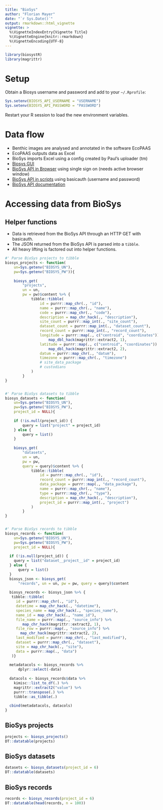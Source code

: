 ```yaml
---
title: "BioSys"
author: "Florian Mayer"
date: "`r Sys.Date()`"
output: rmarkdown::html_vignette
vignette: >
  %\VignetteIndexEntry{Vignette Title}
  %\VignetteEngine{knitr::rmarkdown}
  %\VignetteEncoding{UTF-8}
---
```


```r
library(biosystR)
library(magrittr)
```

# Setup
Obtain a Biosys username and password and add to your `~/.Rprofile`:

```r
Sys.setenv(BIOSYS_API_USERNAME = "USERNAME")
Sys.setenv(BIOSYS_API_PASSWORD = "PASSWORD")
```

Restart your R session to load the new environment variables.

# Data flow

* Benthic images are analysed and annotated in the software EcoPAAS
* EcoPAAS outputs data as Excel
* BioSys imports Excel using a config created by Paul's uploader (tm)
* [Biosys GUI](https://biosys.dbca.wa.gov.au/)
* [BioSys API in Browser](https://biosys.dbca.wa.gov.au/sso/api) 
using single sign on (needs active browser window)
* [BioSys API in scripts](https://biosys.dbca.wa.gov.au/api) using basicauth 
(username and password)
* [BioSys API documentation](https://biosys-admin.dbca.wa.gov.au/api/explorer/)

# Accessing data from BioSys
## Helper functions

* Data is retrieved from the BioSys API through an HTTP GET with basicauth.
* The JSON returned from the BioSys API is parsed into a `tibble`.
* All heavy lifting is factored out into helper functions.

```r
#' Parse BioSys projects to tibble
biosys_projects <- function(
    un=Sys.getenv("BIOSYS_UN"), 
    pw=Sys.getenv("BIOSYS_PW")){
    
    biosys_get(
        "projects", 
        un = un, 
        pw = pw)$content %>% {
            tibble::tibble(
                id = purrr::map_chr(., "id"),
                name = purrr::map_chr(., "name"),
                code = purrr::map_chr(., "code"),
                description = map_chr_hack(., "description"),
                site_count = purrr::map_int(., "site_count"),
                dataset_count = purrr::map_int(., "dataset_count"),
                record_count = purrr::map_int(., "record_count"),
                longitude = purrr::map(., c("centroid", "coordinates")) %>% 
                    map_dbl_hack(magrittr::extract2, 1),
                latitude = purrr::map(., c("centroid", "coordinates")) %>% 
                    map_dbl_hack(magrittr::extract2, 2),
                datum = purrr::map_chr(., "datum"),
                timezone = purrr::map_chr(., "timezone")
                # site_data_package
                # custodians
            )
        }
}


#' Parse BioSys datasets to tibble
biosys_datasets <- function(
    un=Sys.getenv("BIOSYS_UN"), 
    pw=Sys.getenv("BIOSYS_PW"),
    project_id = NULL){
    
    if (!is.null(project_id)) {
        query = list("project" = project_id)
    } else {
        query = list()
    }
    
    biosys_get(
        "datasets", 
        un = un, 
        pw = pw, 
        query = query)$content %>% {   
            tibble::tibble(
                id = purrr::map_chr(., "id"),
                record_count = purrr::map_int(., "record_count"),
                data_package = purrr::map(., "data_package"),
                name = purrr::map_chr(., "name"),
                type = purrr::map_chr(., "type"),
                description = map_chr_hack(., "description"),
                project_id = purrr::map_int(., "project")
            )
        }
}


#' Parse BioSys records to tibble
biosys_records <- function(
    un=Sys.getenv("BIOSYS_UN"),
    pw=Sys.getenv("BIOSYS_PW"),
    project_id = NULL){
    
  if (!is.null(project_id)) {
    query = list("dataset__project__id" = project_id)
  } else {
      query = list()
  }
  biosys_json <- biosys_get(
      "records", un = un, pw = pw, query = query)$content
  
  biosys_records <- biosys_json %>% {
   tibble::tibble(
     id = purrr::map_chr(., "id"),
     datetime = map_chr_hack(., "datetime"),
     species_name = map_chr_hack(., "species_name"),
     name_id = map_chr_hack(., "name_id"),
     file_name = purrr::map(., "source_info") %>% 
        map_chr_hack(magrittr::extract2, 1),
     file_row = purrr::map(., "source_info") %>% 
       map_chr_hack(magrittr::extract2, 2),
     last_modified = purrr::map_chr(., "last_modified"),
     dataset = purrr::map_chr(., "dataset"),
     site = map_chr_hack(., "site"),
     data = purrr::map(., "data")
   )}
  
  metadatacols <- biosys_records %>% 
      dplyr::select(-data)
  
  datacols <- biosys_records$data %>% 
    kimisc::list_to_df(.) %>% 
    magrittr::extract2("value") %>% 
    purrr::transpose(.) %>% 
    tibble::as_tibble(.)
  
  cbind(metadatacols, datacols)
}
```

## BioSys projects
```r
projects <- biosys_projects()
DT::datatable(projects)
```

## BioSys datasets
```r
datasets <- biosys_datasets(project_id = 6)
DT::datatable(datasets)
```

## BioSys records
```r
records <- biosys_records(project_id = 6)
DT::datatable(head(records, n = 100))
```


